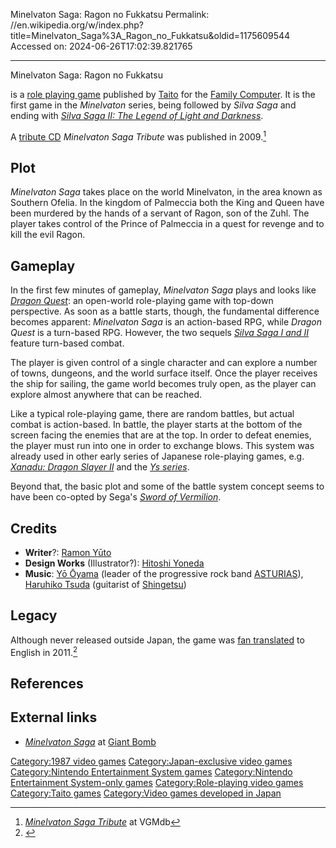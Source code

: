Minelvaton Saga: Ragon no Fukkatsu
Permalink: //en.wikipedia.org/w/index.php?title=Minelvaton_Saga%3A_Ragon_no_Fukkatsu&oldid=1175609544
Accessed on: 2024-06-26T17:02:39.821765



------
Minelvaton Saga: Ragon no Fukkatsu
{{Expand Japanese|ミネルバトンサーガ ラゴンの復活|topic=vg|date=October 2012}}
{{Infobox video game
|title = Minelvaton Saga: Ragon no Fukkatsu
|image = Minelvaton Saga Ragon no Fukkatsu.jpg
|caption = Cover art
|developer = Random House<ref name="gamefaqs"/>
|publisher = [[Taito]]<ref name="gamefaqs"/>
|composer = [[:ja:大山曜|Yō Ōyama]] <br> [[Haruhiko Tsuda]]
|released = {{vgrelease|JP|October 23, 1987<ref name="gamefaqs">[http://www.gamefaqs.com/nes/578487-minelvaton-saga-ragon-no-fukkatsu/data Release information] at [[GameFAQs]]</ref>}}
|genre = [[Role-playing video game|Role-playing]]<ref name="gamefaqs"/>
|modes = [[Single-player video game|Single-player]]
|platforms = [[Nintendo Entertainment System|Family Computer]]<ref name="gamefaqs"/>
}}

{{nihongo|'''''Minelvaton Saga: Ragon no Fukkatsu'''''|ミネルバトンサーガ ラゴンの復活|''Minelvaton Saga: Ragon's Revival''}} is a [[role playing game]] published by [[Taito]] for the [[Nintendo Entertainment System|Family Computer]]. It is the first game in the ''Minelvaton'' series, being followed by ''Silva Saga'' and ending with ''[[Silva Saga II: The Legend of Light and Darkness]]''.

A [[Tribute album|tribute CD]] ''Minelvaton Saga Tribute'' was published in 2009.<ref>[http://vgmdb.net/album/18503 ''Minelvaton Saga Tribute''] at VGMdb</ref>

==Plot==
''Minelvaton Saga'' takes place on the world Minelvaton, in the area known as Southern Ofelia. In the kingdom of Palmeccia both the King and Queen have been murdered by the hands of a servant of Ragon, son of the Zuhl. The player takes control of the Prince of Palmeccia in a quest for revenge and to kill the evil Ragon.

==Gameplay== 
In the first few minutes of gameplay, ''Minelvaton Saga'' plays and looks like ''[[Dragon Quest]]'': an open-world role-playing game with top-down perspective. As soon as a battle starts, though, the fundamental difference becomes apparent: ''Minelvaton Saga'' is an action-based RPG, while ''Dragon Quest'' is a turn-based RPG. However, the two sequels ''[[Silva Saga II: The Legend of Light and Darkness|Silva Saga I and II]]'' feature turn-based combat.

The player is given control of a single character and can explore a number of towns, dungeons, and the world surface itself. Once the player receives the ship for sailing, the game world becomes truly open, as the player can explore almost anywhere that can be reached.

Like a typical role-playing game, there are random battles, but actual combat is action-based. In battle, the player starts at the bottom of the screen facing the enemies that are at the top. In order to defeat enemies, the player must run into one in order to exchange blows. This system was already used in other early series of Japanese role-playing games, e.g. ''[[Xanadu: Dragon Slayer II]]'' and the ''[[Ys (series)|Ys series]]''.<!--Today, the closest analogs to this early system are the [[MMORPG]] or the single player game ''[[Final Fantasy XII]]''.-->

Beyond that, the basic plot and some of the battle system concept seems to have been co-opted by Sega's ''[[Sword of Vermilion]]''.

==Credits==
*'''Writer'''?: [[:ja:羅門祐人|Ramon Yūto]]
*'''Design Works''' (Illustrator?): [[:ja:米田仁士|Hitoshi Yoneda]]
*'''Music''': [[:ja:大山曜|Yō Ōyama]] (leader of the progressive rock band [[:ja:ASTURIAS|ASTURIAS]]), [[:ja:津田治彦|Haruhiko Tsuda]] (guitarist of [[Shingetsu]])

==Legacy==
Although never released outside Japan, the game was [[fan translation|fan translated]] to English in 2011.<ref>{{Cite web |title=Minelvaton Saga: Ragon no Fukkatsu |url=https://www.romhacking.net/translations/1611/ |access-date=2023-09-16 |website=ROMhacking.net |language=en}}</ref>

==References==
{{reflist}}

==External links==
*[http://www.giantbomb.com/minelvaton-saga/61-39616/ ''Minelvaton Saga''] at [[Giant Bomb]]

[[Category:1987 video games]]
[[Category:Japan-exclusive video games]]
[[Category:Nintendo Entertainment System games]]
[[Category:Nintendo Entertainment System-only games]]
[[Category:Role-playing video games]]
[[Category:Taito games]]
[[Category:Video games developed in Japan]]